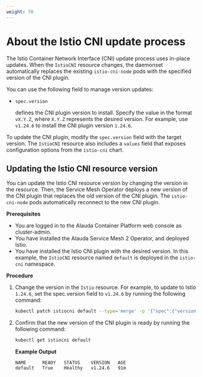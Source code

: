 ```yaml
---
weight: 70
---
```


# About the Istio CNI update process

The Istio Container Network Interface (CNI) update process uses in-place updates. When the `IstioCNI` resource changes, the daemonset automatically replaces the existing `istio-cni-node` pods with the specified version of the CNI plugin.

You can use the following field to manage version updates:

- `spec.version`

  defines the CNI plugin version to install. Specify the value in the format `vX.Y.Z`, where `X.Y.Z` represents the desired version. For example, use `v1.24.6` to install the CNI plugin version `1.24.6`.

To update the CNI plugin, modify the `spec.version` field with the target version. The `IstioCNI` resource also includes a `values` field that exposes configuration options from the `istio-cni` chart.

## Updating the Istio CNI resource version

You can update the Istio CNI resource version by changing the version in the resource. Then, the Service Mesh Operator deploys a new version of the CNI plugin that replaces the old version of the CNI plugin. The `istio-cni-node` pods automatically reconnect to the new CNI plugin.

**Prerequisites**

- You are logged in to the Alauda Container Platform web console as cluster-admin.
- You have installed the Alauda Service Mesh 2 Operator, and deployed Istio.
- You have installed the Istio CNI plugin with the desired version. In this example, the `IstioCNI` resource named `default` is deployed in the `istio-cni` namespace.

**Procedure**

1. Change the version in the `Istio` resource. For example, to update to Istio `1.24.6`, set the spec.version field to `v1.24.6` by running the following command:

   ```bash
   kubectl patch istiocni default --type='merge' -p '{"spec":{"version":"v1.24.6"}}'
   ```

2. Confirm that the new version of the CNI plugin is ready by running the following command:

   ```bash
   kubectl get istiocni default
   ```

   **Example Output**

   ```
   NAME      READY   STATUS    VERSION   AGE
   default   True    Healthy   v1.24.6   91m
   ```
